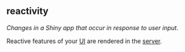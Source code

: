 ## reactivity

<dfn>Changes in a Shiny app that occur in response to user input.</dfn> 

Reactive features of your [UI](#ui) are rendered in the [server](#server).